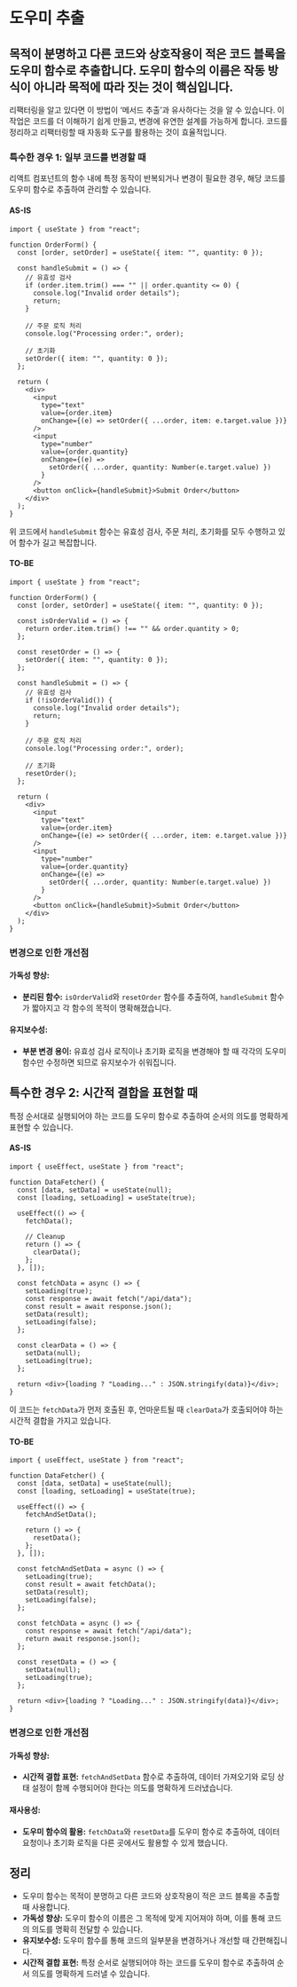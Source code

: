 # 도우미 추출

## 목적이 분명하고 다른 코드와 상호작용이 적은 코드 블록을 도우미 함수로 추출합니다. 도우미 함수의 이름은 작동 방식이 아니라 **목적**에 따라 짓는 것이 핵심입니다.

리팩터링을 알고 있다면 이 방법이 ‘메서드 추출’과 유사하다는 것을 알 수 있습니다. 이 작업은 코드를 더 이해하기 쉽게 만들고, 변경에 유연한 설계를 가능하게 합니다. 코드를 정리하고 리팩터링할 때 자동화 도구를 활용하는 것이 효율적입니다.

### 특수한 경우 1: 일부 코드를 변경할 때

리액트 컴포넌트의 함수 내에 특정 동작이 반복되거나 변경이 필요한 경우, 해당 코드를 도우미 함수로 추출하여 관리할 수 있습니다.

#### AS-IS

```tsx
import { useState } from "react";

function OrderForm() {
  const [order, setOrder] = useState({ item: "", quantity: 0 });

  const handleSubmit = () => {
    // 유효성 검사
    if (order.item.trim() === "" || order.quantity <= 0) {
      console.log("Invalid order details");
      return;
    }

    // 주문 로직 처리
    console.log("Processing order:", order);

    // 초기화
    setOrder({ item: "", quantity: 0 });
  };

  return (
    <div>
      <input
        type="text"
        value={order.item}
        onChange={(e) => setOrder({ ...order, item: e.target.value })}
      />
      <input
        type="number"
        value={order.quantity}
        onChange={(e) =>
          setOrder({ ...order, quantity: Number(e.target.value) })
        }
      />
      <button onClick={handleSubmit}>Submit Order</button>
    </div>
  );
}
```

위 코드에서 `handleSubmit` 함수는 유효성 검사, 주문 처리, 초기화를 모두 수행하고 있어 함수가 길고 복잡합니다.

#### TO-BE

```tsx
import { useState } from "react";

function OrderForm() {
  const [order, setOrder] = useState({ item: "", quantity: 0 });

  const isOrderValid = () => {
    return order.item.trim() !== "" && order.quantity > 0;
  };

  const resetOrder = () => {
    setOrder({ item: "", quantity: 0 });
  };

  const handleSubmit = () => {
    // 유효성 검사
    if (!isOrderValid()) {
      console.log("Invalid order details");
      return;
    }

    // 주문 로직 처리
    console.log("Processing order:", order);

    // 초기화
    resetOrder();
  };

  return (
    <div>
      <input
        type="text"
        value={order.item}
        onChange={(e) => setOrder({ ...order, item: e.target.value })}
      />
      <input
        type="number"
        value={order.quantity}
        onChange={(e) =>
          setOrder({ ...order, quantity: Number(e.target.value) })
        }
      />
      <button onClick={handleSubmit}>Submit Order</button>
    </div>
  );
}
```

### 변경으로 인한 개선점

#### 가독성 향상:

- **분리된 함수:** `isOrderValid`와 `resetOrder` 함수를 추출하여, `handleSubmit` 함수가 짧아지고 각 함수의 목적이 명확해졌습니다.

#### 유지보수성:

- **부분 변경 용이:** 유효성 검사 로직이나 초기화 로직을 변경해야 할 때 각각의 도우미 함수만 수정하면 되므로 유지보수가 쉬워집니다.

## 특수한 경우 2: 시간적 결합을 표현할 때

특정 순서대로 실행되어야 하는 코드를 도우미 함수로 추출하여 순서의 의도를 명확하게 표현할 수 있습니다.

#### AS-IS

```tsx
import { useEffect, useState } from "react";

function DataFetcher() {
  const [data, setData] = useState(null);
  const [loading, setLoading] = useState(true);

  useEffect(() => {
    fetchData();

    // Cleanup
    return () => {
      clearData();
    };
  }, []);

  const fetchData = async () => {
    setLoading(true);
    const response = await fetch("/api/data");
    const result = await response.json();
    setData(result);
    setLoading(false);
  };

  const clearData = () => {
    setData(null);
    setLoading(true);
  };

  return <div>{loading ? "Loading..." : JSON.stringify(data)}</div>;
}
```

이 코드는 `fetchData`가 먼저 호출된 후, 언마운트될 때 `clearData`가 호출되어야 하는 시간적 결합을 가지고 있습니다.

#### TO-BE

```tsx
import { useEffect, useState } from "react";

function DataFetcher() {
  const [data, setData] = useState(null);
  const [loading, setLoading] = useState(true);

  useEffect(() => {
    fetchAndSetData();

    return () => {
      resetData();
    };
  }, []);

  const fetchAndSetData = async () => {
    setLoading(true);
    const result = await fetchData();
    setData(result);
    setLoading(false);
  };

  const fetchData = async () => {
    const response = await fetch("/api/data");
    return await response.json();
  };

  const resetData = () => {
    setData(null);
    setLoading(true);
  };

  return <div>{loading ? "Loading..." : JSON.stringify(data)}</div>;
}
```

### 변경으로 인한 개선점

#### 가독성 향상:

- **시간적 결합 표현:** `fetchAndSetData` 함수로 추출하여, 데이터 가져오기와 로딩 상태 설정이 함께 수행되어야 한다는 의도를 명확하게 드러냈습니다.

#### 재사용성:

- **도우미 함수의 활용:** `fetchData`와 `resetData`를 도우미 함수로 추출하여, 데이터 요청이나 초기화 로직을 다른 곳에서도 활용할 수 있게 했습니다.

## 정리

- 도우미 함수는 목적이 분명하고 다른 코드와 상호작용이 적은 코드 블록을 추출할 때 사용합니다.
- **가독성 향상:** 도우미 함수의 이름은 그 목적에 맞게 지어져야 하며, 이를 통해 코드의 의도를 명확히 전달할 수 있습니다.
- **유지보수성:** 도우미 함수를 통해 코드의 일부분을 변경하거나 개선할 때 간편해집니다.
- **시간적 결합 표현:** 특정 순서로 실행되어야 하는 코드를 도우미 함수로 추출하여 순서 의도를 명확하게 드러낼 수 있습니다.
